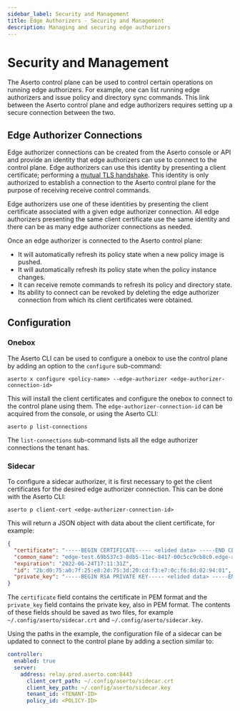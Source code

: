 ```yaml
---
sidebar_label: Security and Management
title: Edge Authorizers - Security and Management
description: Managing and securing edge authorizers
---
```

# Security and Management

The Aserto control plane can be used to control certain operations on running edge authorizers. For example, one can
list running edge authorizers and issue policy and directory sync commands. This link between the Aserto control plane
and edge authorizers requires setting up a secure connection between the two.

## Edge Authorizer Connections

Edge authorizer connections can be created from the Aserto console or API and provide an identity that edge authorizers
can use to connect to the control plane. Edge authorizers can use this identity by presenting a client certificate;
performing a [mutual TLS handshake](https://en.wikipedia.org/wiki/Mutual_authentication). This identity is only
authorized to establish a connection to the Aserto control plane for the purpose of receiving receive control commands.

Edge authorizers use one of these identities by presenting the client certificate associated with a given edge authorizer
connection. All edge authorizers presenting the same client certificate use the same identity and there can be as many
edge authorizer connections as needed.

Once an edge authorizer is connected to the Aserto control plane:
- It will automatically refresh its policy state when a new policy image is pushed.
- It will automatically refresh its policy state when the policy instance changes.
- It can receive remote commands to refresh its policy and directory state.
- Its ability to connect can be revoked by deleting the edge authorizer connection from which its client certificates
  were obtained.

## Configuration

### Onebox

The Aserto CLI can be used to configure a onebox to use the control plane by adding an option to the `configure`
sub-command:
```
aserto x configure <policy-name> --edge-authorizer <edge-authorizer-connection-id>
```

This will install the client certificates and configure the onebox to connect to the control plane using them. The
`edge-authorizer-connection-id` can be acquired from the console, or using the Aserto CLI:

```
aserto p list-connections
```

The `list-connections` sub-command lists all the edge authorizer connections the tenant has.

### Sidecar

To configure a sidecar authorizer, it is first necessary to get the client certificates for the desired edge authorizer
connection. This can be done with the Aserto CLI:

```
aserto p client-cert <edge-authorizer-connection-id>
```

This will return a JSON object with data about the client certificate, for example:

```json
{                                                                                                                                            
  "certificate": "-----BEGIN CERTIFICATE----- <elided data> -----END CERTIFICATE-----",                                                                                                                                   
  "common_name": "edge-test.69b537c3-8db5-11ec-8417-00c5cc9cb8c0.edge-authorizer.aserto.com",                                                        
  "expiration": "2022-06-24T17:11:31Z",                                                                                                      
  "id": "2b:d0:75:a0:7f:25:e8:2d:75:3d:20:cd:f3:e7:0c:f6:8d:02:94:01",                                                                       
  "private_key": "-----BEGIN RSA PRIVATE KEY----- <elided data> -----END RSA PRIVATE KEY-----"                                                                                                              
}                                                                                                                                            
```

The `certificate` field contains the certificate in PEM format and the `private_key` field contains the private key,
also in PEM format. The contents of these fields should be saved as two files, for example
`~/.config/aserto/sidecar.crt` and `~/.config/aserto/sidecar.key`.

Using the paths in the example, the configuration file of a sidecar can be updated to connect to the control plane by
adding a section similar to:

```yaml
controller:
  enabled: true
  server:
    address: relay.prod.aserto.com:8443
      client_cert_path: ~/.config/aserto/sidecar.crt
      client_key_path: ~/.config/aserto/sidecar.key
      tenant_id: <TENANT-ID>
      policy_id: <POLICY-ID>
```
